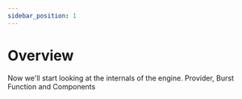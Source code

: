 ```yaml
---
sidebar_position: 1
---
```


# Overview

Now we'll start looking at the internals of the engine. Provider, Burst Function and Components